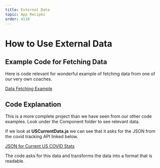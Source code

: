 ```yaml
---
title: External Data
topic: App Recipes
order: 4110
---
```


# How to Use External Data

## Example Code for Fetching Data

Here is code relevant for wonderful example of fetching data from one of our very own coaches.

<a href='https://snack.expo.io/@biharia/covid-stats' target='_blank' class="mdxLink">
    Data Fetching Example
</a>

## Code Explanation

This is a more complete project than we have seen from our other code examples. Look under the Component folder to see relevant data.

If we look at **USCurrentData.js** we can see that it asks for the JSON from the covid tracking API linked below.

<a href='https://api.covidtracking.com/v1/us/current.json' target='_blank' class="mdxLink">
    JSON for Current US COVID Stats
</a>

The code asks for this data and transforms the data into a format that is readable.